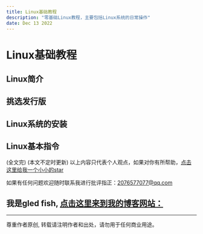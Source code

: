 ```yaml
---
title: Linux基础教程
description: "零基础Linux教程，主要包括Linux系统的日常操作"
date: Dec 13 2022
---
```

# Linux基础教程
## Linux简介
## 挑选发行版
## Linux系统的安装
## Linux基本指令














(全文完)
(本文不定时更新)
以上内容只代表个人观点，如果对你有所帮助，[点击这里给我一个小小的star](https://github.com/gledfish/blog)

如果有任何问题欢迎随时联系我进行批评指正：2076577077@qq.com  
 
我是gled fish, [点击这里来到我的博客网站：](https://gledfish.netlify.app/)
---
---
尊重作者原创, 转载请注明作者和出处，请勿用于任何商业用途。
